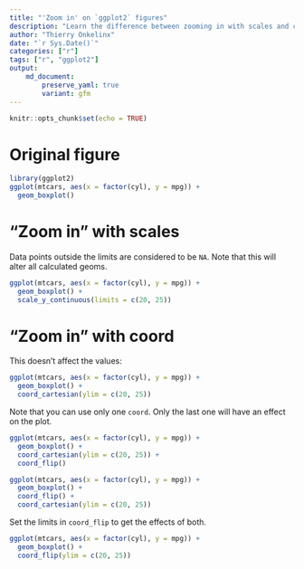 ```yaml
---
title: "'Zoom in' on `ggplot2` figures"
description: "Learn the difference between zooming in with scales and coordinates."
author: "Thierry Onkelinx"
date: "`r Sys.Date()`"
categories: ["r"]
tags: ["r", "ggplot2"]
output: 
    md_document:
        preserve_yaml: true
        variant: gfm
---
```


```r
knitr::opts_chunk$set(echo = TRUE)
```

# Original figure

```r
library(ggplot2)
ggplot(mtcars, aes(x = factor(cyl), y = mpg)) + 
  geom_boxplot()
```

# "Zoom in" with scales

Data points outside the limits are considered to be `NA`. 
Note that this will alter all calculated geoms.

```r
ggplot(mtcars, aes(x = factor(cyl), y = mpg)) + 
  geom_boxplot() + 
  scale_y_continuous(limits = c(20, 25))
```

# "Zoom in" with coord

This doesn't affect the values:

```r
ggplot(mtcars, aes(x = factor(cyl), y = mpg)) + 
  geom_boxplot() + 
  coord_cartesian(ylim = c(20, 25))
```

Note that you can use only one `coord`. 
Only the last one will have an effect on the plot.

```r
ggplot(mtcars, aes(x = factor(cyl), y = mpg)) + 
  geom_boxplot() + 
  coord_cartesian(ylim = c(20, 25)) + 
  coord_flip()
```


```r
ggplot(mtcars, aes(x = factor(cyl), y = mpg)) + 
  geom_boxplot() + 
  coord_flip() + 
  coord_cartesian(ylim = c(20, 25))
```


Set the limits in `coord_flip` to get the effects of both.

```r
ggplot(mtcars, aes(x = factor(cyl), y = mpg)) + 
  geom_boxplot() + 
  coord_flip(ylim = c(20, 25))
```
